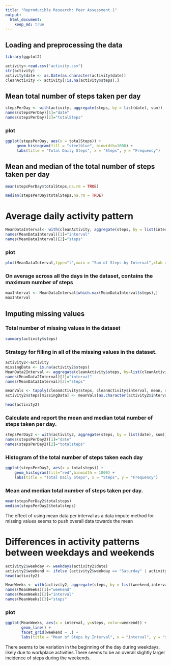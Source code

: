 ```yaml
---
title: "Reproducible Research: Peer Assessment 1"
output: 
  html_document:
    keep_md: true
---
```



## Loading and preprocessing the data
```r
library(ggplot2)

activity<-read.csv("activity.csv")
str(activity)
activity$date <- as.Date(as.character(activity$date))
cleanActivity <- activity[!is.na(activity$steps),]
```
## Mean total number of steps taken per day
```r

stepsPerDay <- with(activity, aggregate(steps, by = list(date), sum))
names(stepsPerDay)[1]="date"
names(stepsPerDay)[2]="totalSteps"

```

### plot
```r
ggplot(stepsPerDay, aes(x = totalSteps)) +
     geom_histogram(fill = "steelblue", binwidth=1000) +
     labs(title = "Total Daily Steps", x = "Steps", y = "Frequency")
```

## Mean and median of the total number of steps taken per day
```r
mean(stepsPerDay$totalSteps,na.rm = TRUE)
```
```r
median(stepsPerDay$totalSteps,na.rm = TRUE)
```

# Average daily activity pattern
```r
MeanDataInterval<- with(cleanActivity, aggregate(steps, by = list(interval), mean))
names(MeanDataInterval)[1]="interval"
names(MeanDataInterval)[2]="steps"
```
### plot
```r
plot(MeanDataInterval,type="l",main = "Sum of Steps by Interval",xlab = "interval", ylab = "steps")
```

### On average across all the days in the dataset, contains the maximum number of steps
```r
maxInterval <- MeanDataInterval[which.max(MeanDataInterval$steps),]
maxInterval
```

## Imputing missing values
### Total number of missing values in the dataset
```r
summary(activity$steps)
```

###  Strategy for filling in all of the missing values in the dataset.
```r
activity2<-activity
missingData <- is.na(activity2$steps)
MeanData2Interval <- aggregate(cleanActivity$steps, by=list(cleanActivity$interval), sum)
names(MeanData2Interval)[1]="interval"
names(MeanData2Interval)[2]="steps"

meanVals <- tapply(cleanActivity$steps, cleanActivity$interval, mean, na.rm=TRUE, simplify=TRUE)
activity2$steps[missingData] <- meanVals[as.character(activity2$interval[missingData])]

head(activity2)
```
### Calculate and report the mean and median total number of steps taken per day.

```r
stepsPerDay2 <- with(activity2, aggregate(steps, by = list(date), sum))
names(stepsPerDay2)[1]="date"
names(stepsPerDay2)[2]="totalsteps"
```
### Histogram of the total number of steps taken each day

```r
ggplot(stepsPerDay2, aes(x = totalsteps)) +
    geom_histogram(fill="red",binwidth = 1000) + 
    labs(title = "Total Daily Steps", x = "Steps", y = "Frequency")
```

### Mean and median total number of steps taken per day.

```r
mean(stepsPerDay2$totalsteps)
median(stepsPerDay2$totalsteps)
```

The effect of using mean data per interval as a data impute method for missing values seems to push overall data towards the mean


# Differences in activity patterns between weekdays and weekends

```r
activity2$weekday <- weekdays(activity2$date)
activity2$weekend <- ifelse (activity2$weekday == "Saturday" | activity2$weekday == "Sunday", "Weekend", "Weekday")
head(activity2)
```

```r
MeanWeeks <- with(activity2, aggregate(steps, by = list(weekend,interval),mean))
names(MeanWeeks)[1]="weekend"
names(MeanWeeks)[2]="interval"
names(MeanWeeks)[3]="steps"
```


### plot
```r
ggplot(MeanWeeks, aes(x = interval, y=steps, color=weekend)) +
       geom_line() +
       facet_grid(weekend ~ .) +
       labs(title = "Mean of Steps by Interval", x = "interval", y = "steps")
```

There seems to be variation in the beginning of the day during weekdays, likely due to workplace activities.There seems to be an overall slightly larger incidence of steps during the weekends.

